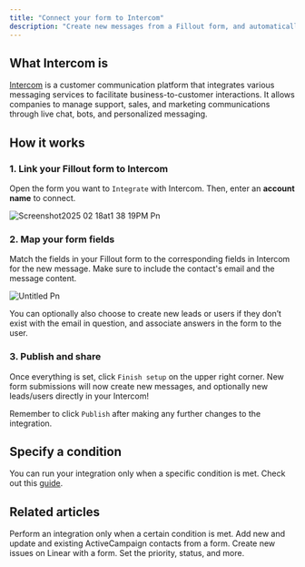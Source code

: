```yaml
---
title: "Connect your form to Intercom"
description: "Create new messages from a Fillout form, and automatically create or update associated contacts/leads directly in Intercom."
---
```


## What Intercom is

[Intercom](https://www.intercom.com/) is a customer communication platform that integrates various messaging services to facilitate business-to-customer interactions. It allows companies to manage support, sales, and marketing communications through live chat, bots, and personalized messaging.

## How it works

### **1. Link your Fillout form to Intercom**

Open the form you want to `Integrate` with Intercom. Then, enter an **account name** to connect.

![Screenshot2025 02 18at1 38 19PM Pn](/images/Screenshot2025-02-18at1.38.19PM.png)

### **2. Map your form fields**

Match the fields in your Fillout form to the corresponding fields in Intercom for the new message. Make sure to include the contact's email and the message content.

![Untitled Pn](/images/Untitled.png)

You can optionally also choose to create new leads or users if they don’t exist with the email in question, and associate answers in the form to the user.

### **3. Publish and share**

Once everything is set, click `Finish setup` on the upper right corner. New form submissions will now create new messages, and optionally new leads/users directly in your Intercom\!

Remember to click `Publish` after making any further changes to the integration.

## Specify a condition

You can run your integration only when a specific condition is met. Check out this [guide](https://www.notion.so/Conditional-integration-logic-180148986f5d47b981b5de5580b00169?pvs=21).

## Related articles

<CardGroup cols={3}>
  <Card title="Conditional integration logic" icon="gear-complex" iconType="regular" color="#FFC738">
Perform an integration only when a certain condition is met.
  </Card>
  <Card title="Connect your form to ActiveCampaign" icon="greater-than" iconType="regular" color="#FFC738">
Add new and update and existing ActiveCampaign contacts from a form.
  </Card>
 <Card title="Connect your form to Linear" icon="diagram-venn" iconType="regular" color="#FFC738">
Create new issues on Linear with a form. Set the priority, status, and more.
  </Card>
</CardGroup>